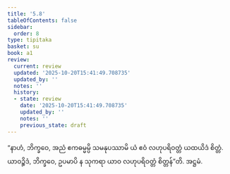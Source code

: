 ```yaml
---
title: '5.8'
tableOfContents: false
sidebar:
  order: 8
type: tipitaka
basket: su
book: a1
review:
  current: review
  updated: '2025-10-20T15:41:49.708735'
  updated_by: ''
  notes: ''
  history:
  - state: review
    date: '2025-10-20T15:41:49.708735'
    updated_by: ''
    notes: ''
    previous_state: draft
---
```



<DynamicBreadcrumb />


<ReviewStatus review={frontmatter.review} showDetails={true} />

<HypothesisAnnotation frontmatter={frontmatter} />

<Division number="48" book="a1" e="ch" v="15" p="9">

<Paragraph number="101" book="a1">
“နာဟံ, ဘိက္ခဝေ, အညံ ဧကဓမ္မမ္ပိ သမနုပဿာမိ ယံ ဧဝံ လဟုပရိဝတ္တံ ယထယိဒံ စိတ္တံ. ယာဝဉ္စိဒံ, ဘိက္ခဝေ, ဥပမာပိ န သုကရာ ယာဝ လဟုပရိဝတ္တံ စိတ္တန်”တိ.

</Paragraph>
</Division>

<Paragraph number="102" type="center" book="a1">
အဋ္ဌမံ.
</Paragraph>